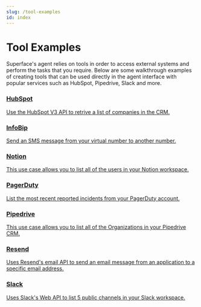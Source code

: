 ```yaml
---
slug: /tool-examples
id: index
---
```


# Tool Examples

Superface's agent relies on tools in order to access external systems and perform the tasks that you require. Below are some walkthrough examples of creating tools that can be used directly in the agent interface with popular services such as HubSpot, Pipedrive, Slack and more.

<div className="row padding-bottom--lg">
  <div className="col col--6">
    <div className="card shadow">
      <a href="/docs/api-examples/hubspot" className="menu__link">
        <div className="card__body">
          <h3>HubSpot</h3>
          <p>
            Use the HubSpot V3 API to retrive a list of companies in the CRM.
          </p>
        </div>
      </a>
    </div>
  </div>
  <div className="col col--6">
    <div className="card shadow">
      <a href="/docs/api-examples/infobip" className="menu__link">
        <div className="card__body">
          <h3>InfoBip</h3>
          <p>Send an SMS message from your virtual number to another number.</p>
        </div>
      </a>
    </div>
  </div>
  <div className="col col--6">
    <div className="card shadow">
      <a href="/docs/api-examples/notion" className="menu__link">
        <div className="card__body">
          <h3>Notion</h3>
          <p>
            This use case allows you to list all of the users in your Notion
            workspace.
          </p>
        </div>
      </a>
    </div>
  </div>
  <div className="col col--6">
    <div className="card shadow">
      <a href="/docs/api-examples/pagerduty" className="menu__link">
        <div className="card__body">
          <h3>PagerDuty</h3>
          <p>
            List the most recent reported incidents from your PagerDuty account.
          </p>
        </div>
      </a>
    </div>
  </div>
  <div className="col col--6">
    <div className="card shadow">
      <a href="/docs/api-examples/pipedrive" className="menu__link">
        <div className="card__body">
          <h3>Pipedrive</h3>
          <p>
            This use case allows you to list all of the Organizations in your
            Pipedrive CRM.
          </p>
        </div>
      </a>
    </div>
  </div>
  <div className="col col--6">
    <div className="card shadow">
      <a href="/docs/api-examples/resend" className="menu__link">
        <div className="card__body">
          <h3>Resend</h3>
          <p>
            Uses Resend's email API to send an email message from an application
            to a specific email address.
          </p>
        </div>
      </a>
    </div>
  </div>
  <div className="col col--6">
    <div className="card shadow">
      <a href="/docs/api-examples/slack" className="menu__link">
        <div className="card__body">
          <h3>Slack</h3>
          <p>
            Uses Slack's Web API to list 5 public channels in your Slack
            workspace.
          </p>
        </div>
      </a>
    </div>
  </div>
</div>
